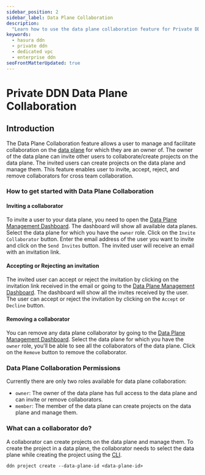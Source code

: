 ```yaml
---
sidebar_position: 2
sidebar_label: Data Plane Collaboration
description:
  "Learn how to use the data plane collaboration feature for Private DDN."
keywords:
  - hasura ddn
  - private ddn
  - dedicated vpc
  - enterprise ddn
seoFrontMatterUpdated: true
---
```



# Private DDN Data Plane Collaboration

## Introduction

The Data Plane Collaboration feature allows a user to manage and facilitate collaboration on the [data plane](/deployment/architecture.mdx#data-plane)
for which they are an owner of. The owner of the data plane can invite other users to collaborate/create projects on the data plane.
The invited users can create projects on the data plane and manage them. This feature enables user to invite, accept,
reject, and remove collaborators for cross team collaboration.

### How to get started with Data Plane Collaboration

#### Inviting a collaborator

To invite a user to your data plane, you need to open the [Data Plane Management Dashboard](https://console.hasura.io/data-plane/). The
dashboard will show all available data planes. Select the data plane for which you have the `owner` role. Click on the `Invite
Collaborator` button. Enter the email address of the user you want to invite and click on the `Send Invites` button. The invited user
will receive an email with an invitation link.

<Thumbnail src="/img/deployment/invite_data_plane_collaborator.png" alt="Invite Data Plane Collaborator" />

#### Accepting or Rejecting an invitation

The invited user can accept or reject the invitation by clicking on the invitation link received in the email or going to the
[Data Plane Management Dashboard](https://console.hasura.io/data-plane/). The dashboard will show all the invites received by the user. The
user can accept or reject the invitation by clicking on the `Accept` or `Decline` button.

<Thumbnail src="/img/deployment/accept_reject_data_plane_invitation.png" alt="Accept or Reject Data Plane Invitation" />

#### Removing a collaborator

You can remove any data plane collaborator by going to the [Data Plane Management Dashboard](https://console.hasura.io/data-plane/). Select the data plane
for which you have the `owner` role, you'll be able to see all the collaborators of the data plane. Click on the `Remove` button to remove the collaborator.

<Thumbnail src="/img/deployment/remove_data_plane_collaborator.png" alt="Remove Data Plane Collaborator" />

### Data Plane Collaboration Permissions

Currently there are only two roles available for data plane collaboration:
- `owner`: The owner of the data plane has full access to the data plane and can invite or remove collaborators.
- `member`: The member of the data plane can create projects on the data plane and manage them.

### What can a collaborator do?

A collaborator can create projects on the data plane and manage them. To create the project in a data plane, the collaborator needs to
select the data plane while creating the project using the [CLI](/getting-started/deployment/create-a-project/).

```
ddn project create --data-plane-id <data-plane-id>
```
